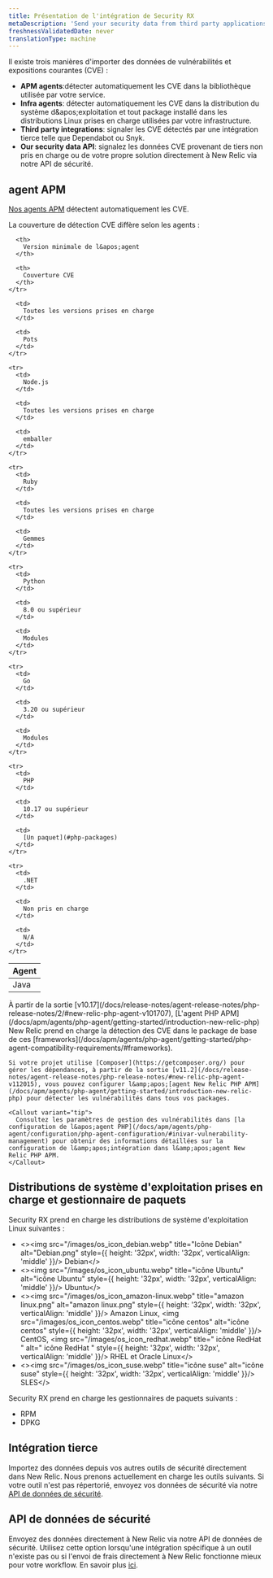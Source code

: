 ```yaml
---
title: Présentation de l'intégration de Security RX
metaDescription: 'Send your security data from third party applications, APM agents, or through our security data API.'
freshnessValidatedDate: never
translationType: machine
---
```


Il existe trois manières d&apos;importer des données de vulnérabilités et expositions courantes (CVE) :

* <DNT>**APM agents**</DNT>:détecter automatiquement les CVE dans la bibliothèque utilisée par votre service.
* <DNT>**Infra agents**</DNT>: détecter automatiquement les CVE dans la distribution du système d&amp;apos;exploitation et tout package installé dans les distributions Linux prises en charge utilisées par votre infrastructure.
* <DNT>**Third party integrations**</DNT>: signaler les CVE détectés par une intégration tierce telle que Dependabot ou Snyk.
* <DNT>**Our security data API**</DNT>: signalez les données CVE provenant de tiers non pris en charge ou de votre propre solution directement à New Relic via notre API de sécurité.

## agent APM

[Nos agents APM](/docs/apm/new-relic-apm/getting-started/introduction-apm/) détectent automatiquement les CVE.

<TechTileGrid>
  <TechTile name="Go agent" icon="logo-go" to="https://one.newrelic.com/nr1-core?state=985d4005-ba90-a8c7-1da1-2af34539b03b" />

  <TechTile name="Java agent" icon="logo-java" to="https://one.newrelic.com/nr1-core?state=80d18bcb-4919-1fcb-2b77-9406838eb916" />

  <TechTile name="Node.js agent" icon="logo-nodejs" to="https://one.newrelic.com/marketplace/install-data-source?state=be2e62fa-cc3b-c428-27c4-8d662c9e80a1" />

  <TechTile name="PHP agent" icon="logo-php" to="https://one.newrelic.com/nr1-core?state=aa633b41-72d4-009c-3abf-55dcf64894fe" />

  <TechTile name="Python agent" icon="logo-python" to="https://one.newrelic.com/nr1-core?state=20fda75b-58fb-a92a-f9e1-7b052035c6e8" />

  <TechTile name="Ruby agent" icon="logo-ruby" to="https://one.newrelic.com/nr1-core?state=d69143ab-605c-579b-25bf-cc6e5fee5b80" />
</TechTileGrid>

La couverture de détection CVE diffère selon les agents :

<table>
  <thead>
    <tr>
      <th style={{ width: "200px" }}>
        Agent
      </th>

      <th>
        Version minimale de l&apos;agent
      </th>

      <th>
        Couverture CVE
      </th>
    </tr>
  </thead>

  <tbody>
    <tr>
      <td>
        Java
      </td>

      <td>
        Toutes les versions prises en charge
      </td>

      <td>
        Pots
      </td>
    </tr>

    <tr>
      <td>
        Node.js
      </td>

      <td>
        Toutes les versions prises en charge
      </td>

      <td>
        emballer
      </td>
    </tr>

    <tr>
      <td>
        Ruby
      </td>

      <td>
        Toutes les versions prises en charge
      </td>

      <td>
        Gemmes
      </td>
    </tr>

    <tr>
      <td>
        Python
      </td>

      <td>
        8.0 ou supérieur
      </td>

      <td>
        Modules
      </td>
    </tr>

    <tr>
      <td>
        Go
      </td>

      <td>
        3.20 ou supérieur
      </td>

      <td>
        Modules
      </td>
    </tr>

    <tr>
      <td>
        PHP
      </td>

      <td>
        10.17 ou supérieur
      </td>

      <td>
        [Un paquet](#php-packages)
      </td>
    </tr>

    <tr>
      <td>
        .NET
      </td>

      <td>
        Non pris en charge
      </td>

      <td>
        N/A
      </td>
    </tr>
  </tbody>
</table>

<CollapserGroup>
  <Collapser id="php-packages" title="Prise en charge package PHP">
    À partir de la sortie [v10.17](/docs/release-notes/agent-release-notes/php-release-notes/2/#new-relic-php-agent-v101707), [L&apos;agent PHP APM](/docs/apm/agents/php-agent/getting-started/introduction-new-relic-php) New Relic prend en charge la détection des CVE dans le package de base de ces [frameworks](/docs/apm/agents/php-agent/getting-started/php-agent-compatibility-requirements/#frameworks).

    Si votre projet utilise [Composer](https://getcomposer.org/) pour gérer les dépendances, à partir de la sortie [v11.2](/docs/release-notes/agent-release-notes/php-release-notes/#new-relic-php-agent-v112015), vous pouvez configurer l&amp;apos;[agent New Relic PHP APM](/docs/apm/agents/php-agent/getting-started/introduction-new-relic-php) pour détecter les vulnérabilités dans tous vos packages.

    <Callout variant="tip">
      Consultez les paramètres de gestion des vulnérabilités dans [la configuration de l&apos;agent PHP](/docs/apm/agents/php-agent/configuration/php-agent-configuration/#inivar-vulnerability-management) pour obtenir des informations détaillées sur la configuration de l&amp;apos;intégration dans l&amp;apos;agent New Relic PHP APM.
    </Callout>
  </Collapser>
</CollapserGroup>

## Distributions de système d&apos;exploitation prises en charge et gestionnaire de paquets

Security RX prend en charge les distributions de système d&apos;exploitation Linux suivantes :

* &lt;&gt;&lt;img src=&quot;/images/os\_icon\_debian.webp&quot; title=&quot;Icône Debian&quot; alt=&quot;Debian.png&quot; style=\{\{ height: &apos;32px&apos;, width: &apos;32px&apos;, verticalAlign: &apos;middle&apos; }}/&gt; Debian&lt;/&gt;
* &lt;&gt;&lt;img src=&quot;/images/os\_icon\_ubuntu.webp&quot; title=&quot;icône Ubuntu&quot; alt=&quot;icône Ubuntu&quot; style=\{\{ height: &apos;32px&apos;, width: &apos;32px&apos;, verticalAlign: &apos;middle&apos; }}/&gt; Ubuntu&lt;/&gt;
* &lt;&gt;&lt;img src=&quot;/images/os\_icon\_amazon-linux.webp&quot; title=&quot;amazon linux.png&quot; alt=&quot;amazon linux.png&quot; style=\{\{ height: &apos;32px&apos;, width: &apos;32px&apos;, verticalAlign: &apos;middle&apos; }}/&gt; Amazon Linux, &lt;img src=&quot;/images/os\_icon\_centos.webp&quot; title=&quot;icône centos&quot; alt=&quot;icône centos&quot; style=\{\{ height: &apos;32px&apos;, width: &apos;32px&apos;, verticalAlign: &apos;middle&apos; }}/&gt; CentOS, &lt;img src=&quot;/images/os\_icon\_redhat.webp&quot; title=&quot; icône RedHat &quot; alt=&quot; icône RedHat &quot; style=\{\{ height: &apos;32px&apos;, width: &apos;32px&apos;, verticalAlign: &apos;middle&apos; }}/&gt; RHEL et Oracle Linux&lt;/&gt;
* &lt;&gt;&lt;img src=&quot;/images/os\_icon\_suse.webp&quot; title=&quot;icône suse&quot; alt=&quot;icône suse&quot; style=\{\{ height: &apos;32px&apos;, width: &apos;32px&apos;, verticalAlign: &apos;middle&apos; }}/&gt; SLES&lt;/&gt;

Security RX prend en charge les gestionnaires de paquets suivants :

* RPM
* DPKG

## Intégration tierce

Importez des données depuis vos autres outils de sécurité directement dans New Relic. Nous prenons actuellement en charge les outils suivants. Si votre outil n&apos;est pas répertorié, envoyez vos données de sécurité via notre [API de données de sécurité](/docs/vulnerability-management/integrations/security-data-api).

<TechTileGrid>
  <TechTile name="AWS Security Hub" to="https://newrelic.com/instant-observability/security-events" />

  <TechTile name="Dependabot" to="https://newrelic.com/instant-observability/github-dependabot" />

  <TechTile name="Snyk" to="https://newrelic.com/instant-observability/snyk" />

  <TechTile name="Trivy" to="/docs/vulnerability-management/integrations/trivy" />

  <TechTile name="FOSSA" to="/docs/vulnerability-management/integrations/fossa" />
</TechTileGrid>

## API de données de sécurité

Envoyez des données directement à New Relic via notre API de données de sécurité. Utilisez cette option lorsqu&apos;une intégration spécifique à un outil n&apos;existe pas ou si l&apos;envoi de frais directement à New Relic fonctionne mieux pour votre workflow. En savoir plus [ici](/docs/vulnerability-management/integrations/security-data-api).